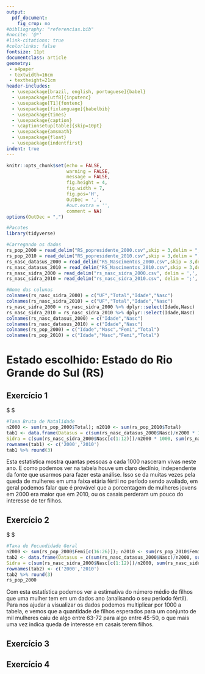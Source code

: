```yaml
---
output: 
  pdf_document:
    fig_crop: no
#bibliography: "referencias.bib"
#nocite: '@*'
#link-citations: true
#colorlinks: false
fontsize: 11pt
documentclass: article
geometry: 
 - a4paper
 - textwidth=16cm
 - textheight=21cm
header-includes:
  - \usepackage[brazil, english, portuguese]{babel}
  - \usepackage[utf8]{inputenc}
  - \usepackage[T1]{fontenc}
  - \usepackage[fixlanguage]{babelbib}
  - \usepackage{times}
  - \usepackage{caption} 
  - \captionsetup[table]{skip=10pt}
  - \usepackage{amsmath}
  - \usepackage{float}
  - \usepackage{indentfirst}
indent: true
---
```


```{=tex}
\begin{titlepage} 
\begin{center} 
{\large Universidade Estadual de Campinas}\\[0.2cm] 
{\large Instituto de Matemática, Estatística e Computação Científica}\\[0.2cm] 
{\large Departamento de Estatística}\\[4cm]
{\bf \huge  Atividade 2 - ME721}\\[0.9cm]
{\large Integrantes:}\\[0.2cm]
{\large Rodrigo Forti - 224191}\\[0.2cm]
{\large João Pedro Shimizu Rodrigues - 218793}\\[0.2cm]
{\large Guilherme Martins de Castro Gurgel - 217249}\\[10cm]
{\large Campinas}\\[0.2cm]
{\large 2021}
\end{center}
\end{titlepage}
```

```r
knitr::opts_chunk$set(echo = FALSE, 
                      warning = FALSE,
                      message = FALSE,
                      fig.height = 4, 
                      fig.width = 7, 
                      fig.pos='H',
                      OutDec = ',',
                      #out.extra = '',
                      comment = NA)
options(OutDec = ",")
```

```r
#Pacotes
library(tidyverse)
```

```r
#Carregando os dados
rs_pop_2000 = read_delim("RS_popresidente_2000.csv",skip = 3,delim = ";",n_max = 33)
rs_pop_2010 = read_delim("RS_popresidente_2010.csv",skip = 3,delim = ";",n_max = 33)
rs_nasc_datasus_2000 = read_delim("RS_Nascimentos_2000.csv",skip = 3,delim = ";",n_max = 10)
rs_nasc_datasus_2010 = read_delim("RS_Nascimentos_2010.csv",skip = 3,delim = ";",n_max = 10)
rs_nasc_sidra_2000 = read_delim("rs_nasc_sidra_2000.csv", delim = ',', col_names = FALSE, na = '-')
rs_nasc_sidra_2010 = read_delim("rs_nasc_sidra_2010.csv", delim = ';', col_names = FALSE, na = '-')

#Nome das colunas
colnames(rs_nasc_sidra_2000) = c("UF","Total","Idade","Nasc")
colnames(rs_nasc_sidra_2010) = c("UF","Total","Idade","Nasc")
rs_nasc_sidra_2000 = rs_nasc_sidra_2000 %>% dplyr::select(Idade,Nasc)
rs_nasc_sidra_2010 = rs_nasc_sidra_2010 %>% dplyr::select(Idade,Nasc)
colnames(rs_nasc_datasus_2000) = c("Idade","Nasc")
colnames(rs_nasc_datasus_2010) = c("Idade","Nasc")
colnames(rs_pop_2000) = c("Idade","Masc","Femi","Total")
colnames(rs_pop_2010) = c("Idade","Masc","Femi","Total")
```

# Estado escolhido: Estado do Rio Grande do Sul (RS)

## Exercício 1

$ \frac{\text{#filhos de residentes nascidos vivos neste ano}}{\text{#residentes neste ano}} $
```r
#Taxa Bruta de Natalidade
n2000 <- sum(rs_pop_2000$Total); n2010 <- sum(rs_pop_2010$Total)
tab1 <- data.frame(Datasus = c(sum(rs_nasc_datasus_2000$Nasc)/n2000 * 1000, sum(rs_nasc_datasus_2010$Nasc)/n2010 * 1000),
Sidra = c(sum(rs_nasc_sidra_2000$Nasc[c(1:12)])/n2000 * 1000, sum(rs_nasc_sidra_2010$Nasc)/n2010 * 1000))
rownames(tab1) <- c('2000','2010')
tab1 %>% round(3)
```

Esta estatística mostra quantas pessoas a cada 1000 nasceram vivas neste ano. E como podemos ver na tabela houve um claro declínio, independente da fonte que usarmos para fazer esta análise. Isso se da muitas vezes pela queda de mulheres em uma faixa etária fértil no período sendo avaliado, em geral podemos falar que é provável que a porcentagem de mulheres jovens em 2000 era maior que em 2010, ou os casais perderam um pouco do interesse de ter filhos.

## Exercício 2

$ \frac{\text{#filhos de residentes nascidos vivos neste ano}}{\text{#mulheres entre 15 e 49 anos}} $
```r
#Taxa de Fecundidade Geral
n2000 <- sum(rs_pop_2000$Femi[c(16:26)]); n2010 <- sum(rs_pop_2010$Femi[c(16:26)])
tab2 <- data.frame(Datasus = c(sum(rs_nasc_datasus_2000$Nasc)/n2000, sum(rs_nasc_datasus_2010$Nasc)/n2010),
Sidra = c(sum(rs_nasc_sidra_2000$Nasc[c(1:12)])/n2000, sum(rs_nasc_sidra_2010$Nasc)/n2010))
rownames(tab2) <- c('2000','2010')
tab2 %>% round(3)
rs_pop_2000
```

Com esta estatística podemos ver a estimativa do número médio de filhos que uma mulher tem em um dados ano (analisando o seu período fértil). Para nos ajudar a visualizar os dados podemos multiplicar por 1000 a tabela, e vemos que a quantidade de filhos esperados para um conjunto de mil mulheres caiu de algo entre 63-72 para algo entre 45-50, o que mais uma vez indica queda de interesse em casais terem filhos.

## Exercício 3

## Exercício 4